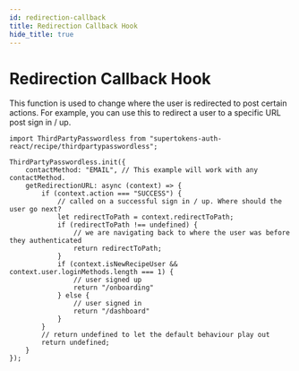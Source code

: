 ```yaml
---
id: redirection-callback
title: Redirection Callback Hook
hide_title: true
---
```



# Redirection Callback Hook

This function is used to change where the user is redirected to post certain actions. For example, you can use this to redirect a user to a specific URL post sign in / up.

<FrontendSDKTabs>
<TabItem value="reactjs">

```tsx
import ThirdPartyPasswordless from "supertokens-auth-react/recipe/thirdpartypasswordless";

ThirdPartyPasswordless.init({
    contactMethod: "EMAIL", // This example will work with any contactMethod.
    getRedirectionURL: async (context) => {
        if (context.action === "SUCCESS") {
            // called on a successful sign in / up. Where should the user go next?
            let redirectToPath = context.redirectToPath;
            if (redirectToPath !== undefined) {
                // we are navigating back to where the user was before they authenticated
                return redirectToPath;
            }
            if (context.isNewRecipeUser && context.user.loginMethods.length === 1) {
                // user signed up
                return "/onboarding"
            } else {
                // user signed in
                return "/dashboard"
            }
        }
        // return undefined to let the default behaviour play out
        return undefined;
    }
});
```
</TabItem>
</FrontendSDKTabs>
